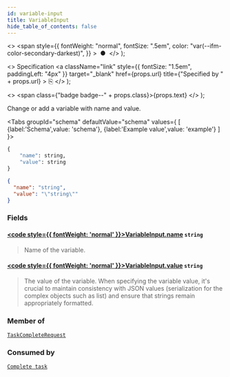 ```yaml
---
id: variable-input
title: VariableInput
hide_table_of_contents: false
---
```



  <>
    <span
      style={{
        fontWeight: "normal",
        fontSize: ".5em",
        color: "var(--ifm-color-secondary-darkest)",
      }}
    >
      &nbsp;●&nbsp;
    </span>
  </>
);

  <>
    Specification
    <a
      className="link"
      style={{ fontSize: "1.5em", paddingLeft: "4px" }}
      target="_blank"
      href={props.url}
      title={"Specified by " + props.url}
    >
      ⎘
    </a>
  </>
);

  <>
    <span class={"badge badge--" + props.class}>{props.text}</span>
  </>
);

Change or add a variable with name and value.

<Tabs groupId="schema" defaultValue="schema" values={
[
{label:'Schema',value: 'schema'},
{label:'Example value',value: 'example'}
]
}>
<TabItem value='schema'>

```graphql
{
    "name": string,
    "value": string
}
```

</TabItem>

<TabItem value='example'>

```json
{
  "name": "string",
  "value": "\"string\""
}
```

</TabItem>
</Tabs>

### Fields

#### [<code style={{ fontWeight: 'normal' }}>VariableInput.<b>name</b></code>](#)<Bullet /> `string`

> Name of the variable.

#### [<code style={{ fontWeight: 'normal' }}>VariableInput.<b>value</b></code>](#)<Bullet /> `string`

> The value of the variable. When specifying the variable value, it's crucial to maintain consistency with JSON values (serialization for the complex objects such as list) and ensure that strings remain appropriately formatted.

### Member of

[`TaskCompleteRequest`](./task-complete-request.mdx) <Badge class="secondary" text="input"/>

### Consumed by

[`Complete task`](../../controllers/tasklist-api-rest-task-controller.md#complete-task) <Badge class="secondary" text="PATCH"/>

